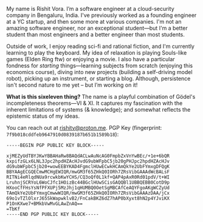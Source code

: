 My name is Rishit Vora. I’m a software engineer at a cloud-security company in Bengaluru, India. I've previously worked as a founding engineer at a YC startup, and then some more at various companies. I'm not an amazing software engineer, nor an exceptional student—but I'm a better student than most engineers and a better engineer than most students.

Outside of work, I enjoy reading sci-fi and rational fiction, and I'm currently learning to play the keyboard. My idea of relaxation is playing Souls-like games (Elden Ring ftw) or enjoying a movie. I also have a particular fondness for _starting_ things—learning subjects from scratch (enjoying this economics course), diving into new projects (building a self-driving model robot), picking up an instrument, or starting a blog. Although, persistence isn't second nature to me yet – but I’m working on it!

**What is this sixeleven thing?** The name is a playful combination of Gödel's incompleteness theorems—VI & XI. It captures my fascination with the inherent limitations of systems (& knowledge); and somewhat reflects the epistemic status of my ideas.

You can reach out at rishitv@proton.me.
PGP Key (fingerprint: `7f9b018cddfeb9647910d0839187b651b1589b18`): 
```pgp
-----BEGIN PGP PUBLIC KEY BLOCK-----

xjMEZyUdTBYJKwYBBAHaRw8BAQdACLwAuNcAG0FmpbZxVnYwBEc/+1e+6bQR
kxpifzGLx6LNL3Jpc2hpdHZAcHJvdG9ubWFpbC5jb20gPHJpc2hpdHZAcHJv
dG9ubWFpbC5jb20+wowEEBYKAD4FgmclHUwECwkHCAmQkYe2UbFYmxgDFQgK
BBYAAgECGQECmwMCHgEWIQR/mwGM3f65ZHkQ0IORh7ZRsVibGAAAdWcBALsF
RITNi4eRlqdNUa9rcwkbKwYCHS/CQ3oQf0L1kf+QAP4pAxR0Rd01pdV/t+WI
LruhnjSCRYoL6WoCJfc1HOizBc44BGclHUwSCisGAQQBl1UBBQEBB0CotD9p
HXooCfFHsYsNfPFXUPj5MzJhj1qHUMBQ0OetSgMBCAfCeAQYFgoAKgWCZyUd
TAmQkYe2UbFYmxgCmwwWIQR/mwGM3f65ZHkQ0IORh7ZRsVibGAAAzDAA/jCx
69o1vTZlOlxrJ65SkWapwklvB2/FnCakBKZ6dZ7hAP0bXyxt8hN2p4YJviKX
P1OnKXwe7+BMkbVwMvGLAwZnAQ==
=TbKf
-----END PGP PUBLIC KEY BLOCK-----
```